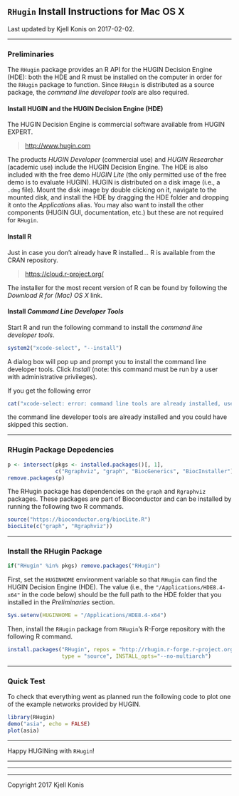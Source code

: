 ## `RHugin` Install Instructions for Mac OS X
Last updated by Kjell Konis on 2017-02-02.


***

### Preliminaries

The `RHugin` package provides an R API for the HUGIN Decision Engine (HDE): both the HDE and R must be installed on the computer in order for the `RHugin` package to function.  Since `RHugin` is distributed as a source package, the *command line developer tools* are also required.


#### Install HUGIN and the HUGIN Decision Engine (HDE)

The HUGIN Decision Engine is commercial software available from HUGIN EXPERT.

> [http://www.hugin.com](http://www.hugin.com)

The products *HUGIN Developer* (commercial use) and *HUGIN Researcher* (academic use) include the HUGIN Decision Engine. The HDE is also included with the free demo *HUGIN Lite* (the only permitted use of the free demo is to evaluate HUGIN). HUGIN is distributed on a disk image (i.e., a `.dmg` file). Mount the disk image by double clicking on it, navigate to the mounted disk, and install the HDE by dragging the HDE folder and dropping it onto the *Applications* alias. You may also want to install the other components (HUGIN GUI, documentation, etc.) but these are not required for `RHugin`.


#### Install R

Just in case you don't already have R installed... R is available from the CRAN repository.

> [https://cloud.r-project.org/](https://cloud.r-project.org)

The installer for the most recent version of R can be found by following the *Download R for (Mac) OS X* link.


#### Install *Command Line Developer Tools*

Start R and run the following command to install the *command line developer tools*.

```r
system2("xcode-select", "--install")
```

A dialog box will pop up and prompt you to install the command line developer tools. Click *Install* (note: this command must be run by a user with administrative privileges).

If you get the following error

```r
cat("xcode-select: error: command line tools are already installed, use \"Software Update\" to install updates")
```

the command line developer tools are already installed and you could have skipped this section.


***

### RHugin Package Depedencies

```r
p <- intersect(pkgs <- installed.packages()[, 1],
               c("Rgraphviz", "graph", "BiocGenerics", "BiocInstaller"))
remove.packages(p)
```

The RHugin package has dependencies on the `graph` and `Rgraphviz` packages.  These packages are part of Bioconductor and can be installed by running the following two R commands.

```r
source("https://bioconductor.org/biocLite.R")
biocLite(c("graph", "Rgraphviz"))
```


***

### Install the RHugin Package

```r
if("RHugin" %in% pkgs) remove.packages("RHugin")
```

First, set the `HUGINHOME` environment variable so that `RHugin` can find the HUGIN Decision Engine (HDE).  The value (i.e., the `"/Applications/HDE8.4-x64"` in the code below) should be the full path to the HDE folder that you installed in the *Preliminaries* section.

```r
Sys.setenv(HUGINHOME = "/Applications/HDE8.4-x64")
```

Then, install the `RHugin` package from `RHugin`'s R-Forge repository with the following R command.

```r
install.packages("RHugin", repos = "http://rhugin.r-forge.r-project.org",
                 type = "source", INSTALL_opts="--no-multiarch")
```


***

### Quick Test

To check that everything went as planned run the following code to plot one of the example networks provided by HUGIN.

```r
library(RHugin)
demo("asia", echo = FALSE)
plot(asia)
```

***

Happy HUGINing with `RHugin`!


***
***
***

Copyright 2017 Kjell Konis








